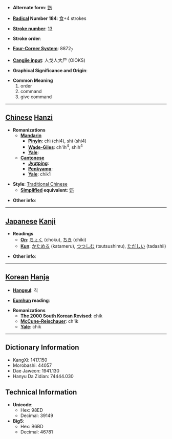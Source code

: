 * '''Alternate form''': [[饬]]

* '''[[Wiktionary:Chinese radical index| Radical]] Number 184''': [[Wiktionary:Chinese radical index 食|食]]+4 strokes

* '''[[Wiktionary:Chinese total strokes index|Stroke number]]''': [[Wiktionary:Chinese total strokes index 13|13]]

* '''Stroke order''': 

* '''[[Wiktionary:Chinese four corner index|Four-Corner System]]''': 8872<sub>7</sub>

* '''[[Wiktionary:Chinese Cangjie index|Cangjie input]]''': 人戈人大尸 (OIOKS)

* '''Graphical Significance and Origin''': 

* '''Common Meaning'''
*#order
*# command
*# give command


----

== [[Chinese]] [[Hanzi]] ==

* '''Romanizations'''
** '''[[Mandarin]]'''
*** '''[[Pinyin]]''': chì (chi4), shì (shi4)
*** '''[[Wade-Giles]]''': ch'ih<sup>4</sup>, shih<sup>4</sup>
*** '''[[Yale]]''': 
** '''[[Cantonese]]'''
*** '''[[Jyutping]]''':
*** '''[[Penkyamp]]''': 
*** '''[[Yale]]''': chik1

* '''Style''': [[Traditional Chinese]] 
** '''[[Simplified Chinese|Simplified]] equivalent''': [[饬]]

* '''Other info''': 

----

== [[Japanese]] [[Kanji]] ==

* '''Readings'''
** '''[[On]]''': [[ちょく]] (choku), [[ちき]] (chiki)
** '''[[Kun]]''': [[かためる]] (katameru), [[つつしむ]] (tsutsushimu), [[ただしい]] (tadashii)

* '''Other info''':  

----

== [[Korean]] [[Hanja]] ==

* '''[[Hangeul]]''': 칙

* '''[[Eumhun]] reading''': 

* '''Romanizations'''
** '''[[The 2000 South Korean Revised Romanization|The 2000 South Korean Revised]]''': chik
** '''[[McCune-Reischauer]]''': ch'ik
** '''[[Yale]]''': chik

----

== Dictionary Information ==

* KangXi: 1417.150
* Morobashi: 44057
* Dae Jaweon: 1941.130
* Hanyu Da Zidian: 74444.030

== Technical Information ==

* '''Unicode''':
** Hex: 98ED
** Decimal: 39149
* '''Big5''':
** Hex: B6BD
** Decimal: 46781